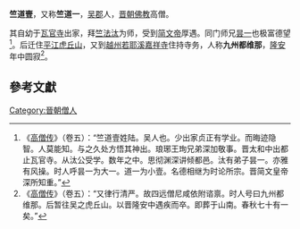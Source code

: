 '''竺道壹'''，又称'''竺道一'''，[[吴郡|吴郡]]人，[[晋朝|晋朝]][[佛教|佛教]]高僧。

其自幼于[[瓦官寺|瓦官寺]]出家，拜[[竺法汰|竺法汰]]为师，受到[[简文帝|简文帝]]厚遇。同门师兄[[昙一|昙一]]也极富德望<ref>《[[高僧传|高僧传]]》（卷五）：“竺道壹姓陆。吴人也。少出家贞正有学业。而晦迹隐智。人莫能知。与之久处方悟其神出。琅琊王珣兄弟深加敬事。晋太和中出都止瓦官寺。从汰公受学。数年之中。思彻渊深讲倾都邑。汰有弟子昙一。亦雅有风操。时人呼昙一为大一。道一为小壹。名德相继为时论所宗。晋简文皇帝深所知重。”</ref>。后迁住[[平江|平江]][[虎丘山|虎丘山]]，又到[[越州|越州]][[若耶溪|若耶溪]][[嘉祥寺|嘉祥寺]]住持寺务，人称'''九州都维那'''，[[隆安|隆安]]年中圆寂<ref>《[[高僧传|高僧传]]》（卷五）：“又律行清严。故四远僧尼咸依附谘禀。时人号曰九州都维那。后暂往吴之虎丘山。以晋隆安中遇疾而卒。即葬于山南。春秋七十有一矣。”</ref>。

==參考文獻==
<div class="references-small">
<references></references>
</div>

{{佛教人物小作品}}

[[Category:晉朝僧人|Category:晉朝僧人]]